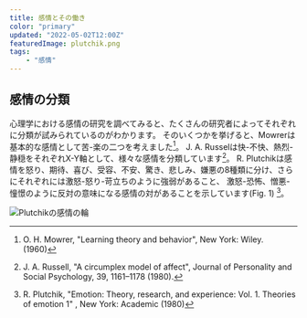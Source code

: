 ```yaml
---
title: 感情とその働き
color: "primary"
updated: "2022-05-02T12:00Z"
featuredImage: plutchik.png
tags: 
    - "感情"
---
```


## 感情の分類

心理学における感情の研究を調べてみると、たくさんの研究者によってそれぞれに分類が試みられているのがわかります。
そのいくつかを挙げると、Mowrerは基本的な感情として苦-楽の二つを考えました[^1]。
J. A. Russelは快-不快、熱烈-静穏をそれぞれX-Y軸として、様々な感情を分類しています[^2]。
R. Plutchikは感情を怒り、期待、喜び、受容、不安、驚き、悲しみ、嫌悪の8種類に分け、さらにそれぞれには激怒-怒り-苛立ちのように強弱があること、
激怒-恐怖、憎悪-憧憬のように反対の意味になる感情の対があることを示しています(Fig. 1) [^3]。  

![Plutchikの感情の輪](./plutchik.png)



[^1]: O. H. Mowrer, "Learning theory and behavior", New York: Wiley. (1960)
[^2]: J. A. Russell, "A circumplex model of affect", Journal of Personality and Social Psychology, 39, 1161–1178 (1980).
[^3]: R. Plutchik, "Emotion: Theory, research, and experience: Vol. 1. Theories of emotion 1" , New York: Academic (1980)
[^4]: A. Adler, (訳)岸見一郎 "人生の意味の心理学" , アルテ (2010)